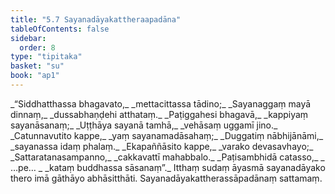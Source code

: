 ```yaml
---
title: "5.7 Sayanadāyakattheraapadāna"
tableOfContents: false
sidebar:
  order: 8
type: "tipitaka"
basket: "su"
book: "ap1"
---
```



<DynamicBreadcrumb />

<Division number="88" book="ap1">

<Paragraph number="1308" type="verses" book="ap1">
_“Siddhatthassa bhagavato,_  
_mettacittassa tādino;_  
_Sayanaggaṃ mayā dinnaṃ,_  
_dussabhaṇḍehi atthataṃ._  

</Paragraph>

</Division>
<Division number="89" book="ap1">

<Paragraph number="1309" type="verses" book="ap1">
_Paṭiggahesi bhagavā,_  
_kappiyaṃ sayanāsanaṃ;_  
_Uṭṭhāya sayanā tamhā,_  
_vehāsaṃ uggamī jino._  

</Paragraph>

</Division>
<Division number="90" book="ap1">

<Paragraph number="1310" type="verses" book="ap1">
_Catunnavutito kappe,_  
_yaṃ sayanamadāsahaṃ;_  
_Duggatiṃ nābhijānāmi,_  
_sayanassa idaṃ phalaṃ._  

</Paragraph>

</Division>
<Division number="91" book="ap1">

<Paragraph number="1311" type="verses" book="ap1">
_Ekapaññāsito kappe,_  
_varako devasavhayo;_  
_Sattaratanasampanno,_  
_cakkavattī mahabbalo._  

</Paragraph>

</Division>
<Division number="92" book="ap1">

<Paragraph number="1312" type="verses" book="ap1">
_Paṭisambhidā catasso,_  
_ …pe… _  
_kataṃ buddhassa sāsanaṃ”._  

</Paragraph>

<Paragraph number="1313" book="ap1">
Itthaṃ sudaṃ āyasmā sayanadāyako thero imā gāthāyo abhāsitthāti.

</Paragraph>
</Division>

<Paragraph number="1314" type="center" book="ap1">
Sayanadāyakattherassāpadānaṃ sattamaṃ.
</Paragraph>